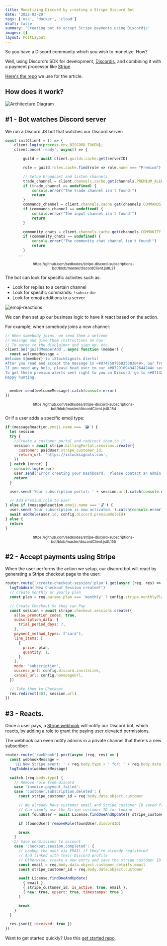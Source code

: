 ```yaml
---
title: Monetizing Discord by creating a Stripe Discord Bot
date: '2022-03-20'
tags: ['oss', 'docker', 'cloud']
draft: false
summary: 'Creating bot to accept Stripe payments using Discordjs'
images: []
layout: PostLayout
---
```


So you have a Discord community which you wish to monetize. How?

Well, using Discord's SDK for development, [Discordjs][0], and combining it with a payment processor like [Stripe][1].

[Here's the repo][3] we use for the article.

## How does it work?

![Architecture Diagram](/static/images/discord/how-it-works.png)

## #1 - Bot watches Discord server

We run a Discord JS bot that watches our Discord server:

```javascript
const initClient = () => {
    client.login(process.env.DISCORD_TOKEN);
    client.once('ready', async() => {

        guild = await client.guilds.cache.get(serverID)

        role = guild.roles.cache.find(role => role.name === "Premium");

        // Setup broadcast and listen channels
        trade_channel = client.channels.cache.get(channels.PREMIUM_ALERTS)
        if (trade_channel == undefined) {
            console.error("The trade channel isn't found!")
            return
        }
        commands_channel = client.channels.cache.get(channels.COMMANDS)
        if (commands_channel == undefined) {
            console.error("The input channel isn't found!")
            return
        }

        community_chats = client.channels.cache.get(channels.COMMUNITY_CHAT)
        if (community_chats == undefined) {
            console.error("The community chat channel isn't found!")
            return
        }
      ...
```

<sup>
  <center>
    https://github.com/sedkodes/stripe-discord-subscriptions-bot/blob/master/discordClient.js#L21
  </center>
</sup>

The bot can look for specific activites such as:

- Look for replies to a certain channel
- Look for specific commands: `!subscribe`
- Look for emoji additions to a server

![emoji-reactions](/static/images/discord/emoji-reactions.png)

We can then set up our business logic to have it react based on the action.

For example, when somebody joins a new channel:

```javascript
// When somebody joins, we send them a welcome
// message and give them instructions on how
// To agree to the disclaimer and sign up, etc.
client.on('guildMemberAdd', async function (member) {
  const welcomeMessage = `
Welcome ${member} to iStockSignals Alerts!
After you read and accept the message in <#874750795835383849>, our free community section will open up to you!  If you are looking for Live alerts, you can find that in our Premium Section.
If you need any help, please head over to our <#872910943422644244> section.
To get these premium alerts sent right to you on Discord, go to <#871423199408193576> channel. or you can go to https://istocksignals.com/ signing up through our website is quick, simple, and will automatically assign the roles inside discord for you!
Happy hunting.
    `

  member.send(welcomeMessage).catch(console.error)
})
```

<sup>
  <center>
    https://github.com/sedkodes/stripe-discord-subscriptions-bot/blob/master/discordClient.js#L184
  </center>
</sup>

Or if a user adds a specific emoji type:

```javascript
if (messageReaction.emoji.name === '🗃️') {
  let session
  try {
    //Create a customer portal and redirect them to it
    session = await stripe.billingPortal.sessions.create({
      customer: paidUser.stripe_customer_id,
      return_url: 'https://istocksignals.com',
    })
  } catch (error) {
    console.log(error)
    user.send('Error creating your Dashboard.  Please contact an admin.').catch(console.error)
    return
  }

  user.send('Your subscription portal: ' + session.url).catch(console.error)

  // Add Premium role to user
} else if (messageReaction.emoji.name === '🔓') {
  user.send('Your subscription is now activated.').catch(console.error)
  await addRole(user.id, config.discord.premiumRoleId)
} else {
  return
}
```

<sup>
  <center>
    https://github.com/sedkodes/stripe-discord-subscriptions-bot/blob/master/discordClient.js#L155
  </center>
</sup>

## #2 - Accept payments using Stripe

When the user performs the action we setup, our discord bot will react by generating a Stripe checkout page to the user:

```javascript
router.route('/create-checkout-session/:plan').get(async (req, res) => {
  logToAdmin('New Checkout Session created!')
  // Create monthly or yearly plan
  const plan = req.params.plan === 'monthly' ? config.stripe.monthlyPlan : config.stripe.yearlyPlan

  // Create Checkout So they can Pay
  const session = await stripe.checkout.sessions.create({
    allow_promotion_codes: true,
    subscription_data: {
      trial_period_days: 7,
    },
    payment_method_types: ['card'],
    line_items: [
      {
        price: plan,
        quantity: 1,
      },
    ],
    mode: 'subscription',
    success_url: config.discord.inviteLink,
    cancel_url: config.homepageUrl,
  })

  // Take them to Checkout
  res.redirect(303, session.url)
})
```

## #3 - Reacts.

Once a user pays, a [Stripe webhook][6] will notify our Discord bot, which reacts, by [adding a role][5] to grant the paying user elevated permissions.

The webhook can even notify admins in a private channel that there's a new subscriber:

```javascript
router.route('/webhook').post(async (req, res) => {
  const webhookMessage =
    '💸💸 New Stripe event: ' + req.body.type + ' for: ' + req.body.data.object.customer
  logToAdmin(webhookMessage)

  switch (req.body.type) {
    // Remove role from discord
    case 'invoice.payment_failed':
    case 'customer.subscription.deleted': {
      const stripe_customer_id = req.body.data.object.customer

      // We already have customer email and Stripe customer ID saved from their purchase
      // Can simply use the Stripe customer ID for lookup
      const foundUser = await License.findOneAndUpdate({ stripe_customer_id }, { is_active: false })

      if (foundUser) removeRole(foundUser.discordID)

      break
    }
    // Save permissions to account
    case 'checkout.session.completed': {
      // Lookup the user via EMAIL if they're already registered
      // And linked with their Discord profile
      // Otherwise, create a new entry and save the stripe customer ID
      const email = req.body.data.object.customer_details.email
      const stripe_customer_id = req.body.data.object.customer

      await License.findOneAndUpdate(
        { email },
        { stripe_customer_id, is_active: true, email },
        { new: true, upsert: true, timestamps: true }
      )

      break
    }
  }

  res.json({ received: true })
})
```

Want to get started quickly? Use this [get started repo][3].

[0]: https://discord.js.org/#/
[1]: https://stripe.com/en-ca
[3]: https://github.com/sedkodes/stripe-discord-subscriptions-bot
[5]: https://github.com/sedkodes/stripe-discord-subscriptions-bot/blob/master/discordClient.js#L90
[6]: https://github.com/sedkodes/stripe-discord-subscriptions-bot/blob/master/routes/stripeRoutes.js#L90
